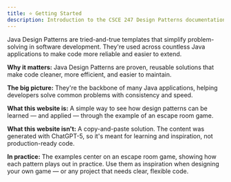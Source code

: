 ```yaml
---
title: ⭐ Getting Started
description: Introduction to the CSCE 247 Design Patterns documentation site.
---
```


Java Design Patterns are tried-and-true templates that simplify problem-solving in software development. 
They're used across countless Java applications to make code more reliable and easier to extend.

**Why it matters:** Java Design Patterns are proven, reusable solutions that make code cleaner, more efficient, and easier to maintain.

**The big picture:** They're the backbone of many Java applications, helping developers solve common problems with consistency and speed.

**What this website is:** A simple way to see how design patterns can be learned — and applied — through the example of an escape room game.

**What this website isn't:** A copy-and-paste solution. The content was generated with ChatGPT-5, so it's meant for learning and inspiration, not production-ready code.

**In practice:** The examples center on an escape room game, showing how each pattern plays out in practice. Use them as inspiration when designing your own game — or any project that needs clear, flexible code.